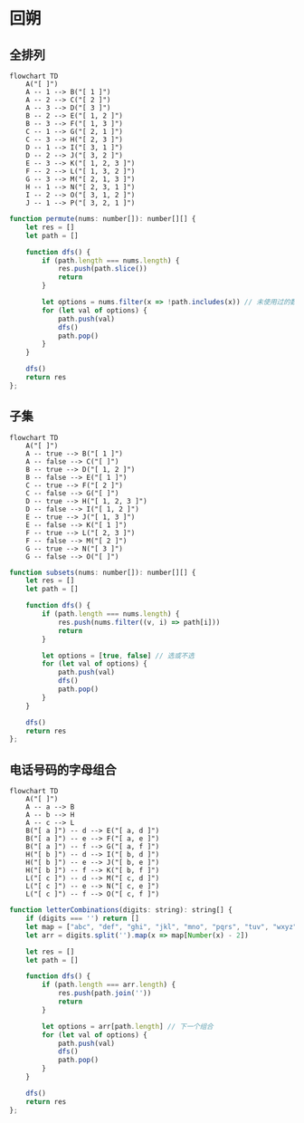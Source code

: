 # 回朔
## 全排列
```mermaid
flowchart TD
    A("[ ]")
    A -- 1 --> B("[ 1 ]")
    A -- 2 --> C("[ 2 ]")
    A -- 3 --> D("[ 3 ]")
    B -- 2 --> E("[ 1, 2 ]")
    B -- 3 --> F("[ 1, 3 ]")
    C -- 1 --> G("[ 2, 1 ]")
    C -- 3 --> H("[ 2, 3 ]")
    D -- 1 --> I("[ 3, 1 ]")
    D -- 2 --> J("[ 3, 2 ]")
    E -- 3 --> K("[ 1, 2, 3 ]")
    F -- 2 --> L("[ 1, 3, 2 ]")
    G -- 3 --> M("[ 2, 1, 3 ]")
    H -- 1 --> N("[ 2, 3, 1 ]") 
    I -- 2 --> O("[ 3, 1, 2 ]")
    J -- 1 --> P("[ 3, 2, 1 ]")
```
```js {7,11}
function permute(nums: number[]): number[][] {
    let res = []
    let path = []

    function dfs() {
        if (path.length === nums.length) {
            res.push(path.slice())
            return
        }

        let options = nums.filter(x => !path.includes(x)) // 未使用过的数字
        for (let val of options) {
            path.push(val)
            dfs()
            path.pop()
        }
    }

    dfs()
    return res
};
```
## 子集
```mermaid
flowchart TD
    A("[ ]")
    A -- true --> B("[ 1 ]")
    A -- false --> C("[ ]")
    B -- true --> D("[ 1, 2 ]")
    B -- false --> E("[ 1 ]")
    C -- true --> F("[ 2 ]")
    C -- false --> G("[ ]")
    D -- true --> H("[ 1, 2, 3 ]")
    D -- false --> I("[ 1, 2 ]")
    E -- true --> J("[ 1, 3 ]")
    E -- false --> K("[ 1 ]")
    F -- true --> L("[ 2, 3 ]")
    F -- false --> M("[ 2 ]")
    G -- true --> N("[ 3 ]")
    G -- false --> O("[ ]")
```
```js {7,11}
function subsets(nums: number[]): number[][] {
    let res = []
    let path = []

    function dfs() {
        if (path.length === nums.length) {
            res.push(nums.filter((v, i) => path[i]))
            return
        }

        let options = [true, false] // 选或不选
        for (let val of options) {
            path.push(val)
            dfs()
            path.pop()
        }
    }

    dfs()
    return res
};
```
## 电话号码的字母组合
```mermaid
flowchart TD
    A("[ ]")
    A -- a --> B
    A -- b --> H
    A -- c --> L
    B("[ a ]") -- d --> E("[ a, d ]")
    B("[ a ]") -- e --> F("[ a, e ]")
    B("[ a ]") -- f --> G("[ a, f ]")
    H("[ b ]") -- d --> I("[ b, d ]")
    H("[ b ]") -- e --> J("[ b, e ]")
    H("[ b ]") -- f --> K("[ b, f ]")
    L("[ c ]") -- d --> M("[ c, d ]")
    L("[ c ]") -- e --> N("[ c, e ]")
    L("[ c ]") -- f --> O("[ c, f ]")
```
```js {11,15}
function letterCombinations(digits: string): string[] {
    if (digits === '') return []
    let map = ["abc", "def", "ghi", "jkl", "mno", "pqrs", "tuv", "wxyz"]
    let arr = digits.split('').map(x => map[Number(x) - 2])

    let res = []
    let path = []

    function dfs() {
        if (path.length === arr.length) {
            res.push(path.join(''))
            return
        }

        let options = arr[path.length] // 下一个组合
        for (let val of options) {
            path.push(val)
            dfs()
            path.pop()
        }
    }

    dfs()
    return res
};
```
